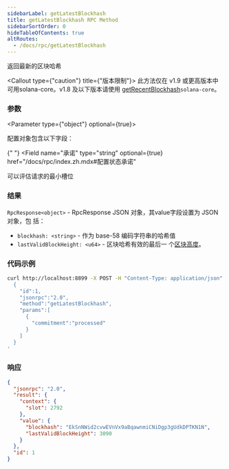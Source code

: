 ```yaml
---
sidebarLabel: getLatestBlockhash
title: getLatestBlockhash RPC Method
sidebarSortOrder: 0
hideTableOfContents: true
altRoutes:
  - /docs/rpc/getLatestBlockhash
---
```


返回最新的区块哈希

<Callout type={"caution"} title={"版本限制"}>
  此方法仅在 v1.9 或更高版本中可用solana-core。v1.8 及以下版本请使用
  [getRecentBlockhash](/docs/rpc/http/getRecentBlockhash)`solana-core`。
</Callout>

<DocSideBySide>

<DocLeftSide>

### 参数

<Parameter type={"object"} optional={true}>

配置对象包含以下字段：

{" "}
<Field
  name="承诺"
  type="string"
  optional={true}
  href="/docs/rpc/index.zh.mdx#配置状态承诺"
></Field>

<Field name="minContextSlot" type="number" optional={true}>
  可以评估请求的最小槽位
</Field>

</Parameter>

### 结果

`RpcResponse<object>` - RpcResponse JSON 对象，其value字段设置为 JSON 对象，包
括：

- `blockhash: <string>` - 作为 base-58 编码字符串的哈希值
- `lastValidBlockHeight: <u64>` - 区块哈希有效的最后一
  个[区块高度](/docs/terminology.md#block-height)。

</DocLeftSide>

<DocRightSide>

### 代码示例

```bash
curl http://localhost:8899 -X POST -H "Content-Type: application/json" -d '
  {
    "id":1,
    "jsonrpc":"2.0",
    "method":"getLatestBlockhash",
    "params":[
      {
        "commitment":"processed"
      }
    ]
  }
'
```

### 响应

```json
{
  "jsonrpc": "2.0",
  "result": {
    "context": {
      "slot": 2792
    },
    "value": {
      "blockhash": "EkSnNWid2cvwEVnVx9aBqawnmiCNiDgp3gUdkDPTKN1N",
      "lastValidBlockHeight": 3090
    }
  },
  "id": 1
}
```

</DocRightSide>
</DocSideBySide>
